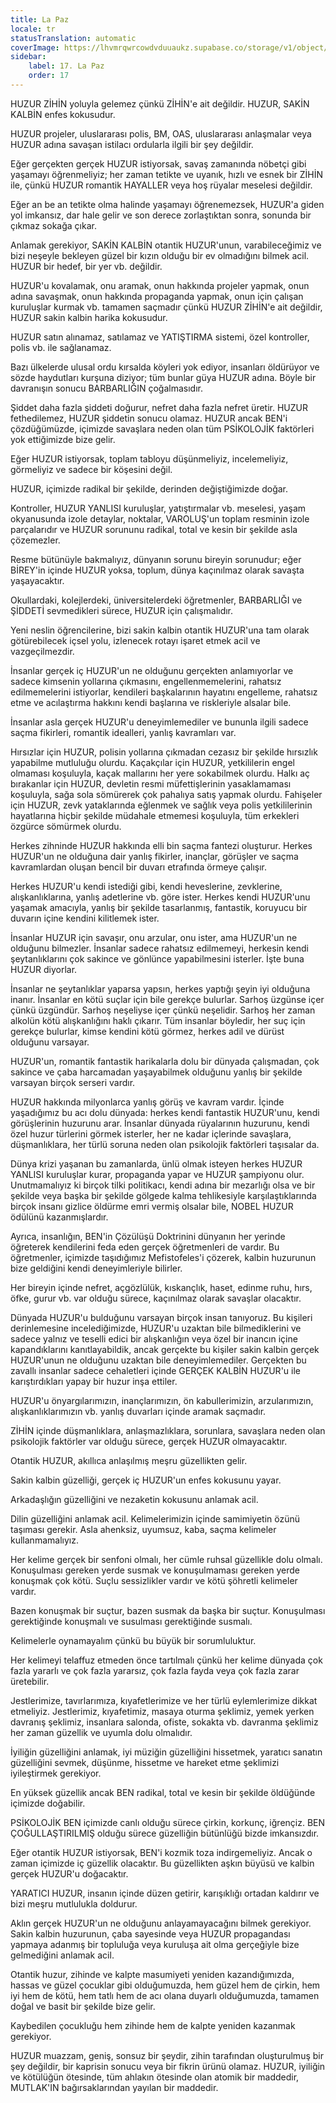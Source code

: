 ```yaml
---
title: La Paz
locale: tr
statusTranslation: automatic
coverImage: https://lhvmrqwrcowdvduuaukz.supabase.co/storage/v1/object/public/strapi-uploads/small_cover-educacion-fundamental.webp-2d51a7828a2b1309555be27f7e2a61a0.webp
sidebar:
    label: 17. La Paz
    order: 17
---
```

HUZUR ZİHİN yoluyla gelemez çünkü ZİHİN'e ait değildir. HUZUR, SAKİN KALBİN enfes kokusudur.

HUZUR projeler, uluslararası polis, BM, OAS, uluslararası anlaşmalar veya HUZUR adına savaşan istilacı ordularla ilgili bir şey değildir.

Eğer gerçekten gerçek HUZUR istiyorsak, savaş zamanında nöbetçi gibi yaşamayı öğrenmeliyiz; her zaman tetikte ve uyanık, hızlı ve esnek bir ZİHİN ile, çünkü HUZUR romantik HAYALLER veya hoş rüyalar meselesi değildir.

Eğer an be an tetikte olma halinde yaşamayı öğrenemezsek, HUZUR'a giden yol imkansız, dar hale gelir ve son derece zorlaştıktan sonra, sonunda bir çıkmaz sokağa çıkar.

Anlamak gerekiyor, SAKİN KALBİN otantik HUZUR'unun, varabileceğimiz ve bizi neşeyle bekleyen güzel bir kızın olduğu bir ev olmadığını bilmek acil. HUZUR bir hedef, bir yer vb. değildir.

HUZUR'u kovalamak, onu aramak, onun hakkında projeler yapmak, onun adına savaşmak, onun hakkında propaganda yapmak, onun için çalışan kuruluşlar kurmak vb. tamamen saçmadır çünkü HUZUR ZİHİN'e ait değildir, HUZUR sakin kalbin harika kokusudur.

HUZUR satın alınamaz, satılamaz ve YATIŞTIRMA sistemi, özel kontroller, polis vb. ile sağlanamaz.

Bazı ülkelerde ulusal ordu kırsalda köyleri yok ediyor, insanları öldürüyor ve sözde haydutları kurşuna diziyor; tüm bunlar güya HUZUR adına. Böyle bir davranışın sonucu BARBARLIĞIN çoğalmasıdır.

Şiddet daha fazla şiddeti doğurur, nefret daha fazla nefret üretir. HUZUR fethedilemez, HUZUR şiddetin sonucu olamaz. HUZUR ancak BEN'i çözdüğümüzde, içimizde savaşlara neden olan tüm PSİKOLOJİK faktörleri yok ettiğimizde bize gelir.

Eğer HUZUR istiyorsak, toplam tabloyu düşünmeliyiz, incelemeliyiz, görmeliyiz ve sadece bir köşesini değil.

HUZUR, içimizde radikal bir şekilde, derinden değiştiğimizde doğar.

Kontroller, HUZUR YANLISI kuruluşlar, yatıştırmalar vb. meselesi, yaşam okyanusunda izole detaylar, noktalar, VAROLUŞ'un toplam resminin izole parçalarıdır ve HUZUR sorununu radikal, total ve kesin bir şekilde asla çözemezler.

Resme bütünüyle bakmalıyız, dünyanın sorunu bireyin sorunudur; eğer BİREY'in içinde HUZUR yoksa, toplum, dünya kaçınılmaz olarak savaşta yaşayacaktır.

Okullardaki, kolejlerdeki, üniversitelerdeki öğretmenler, BARBARLIĞI ve ŞİDDETİ sevmedikleri sürece, HUZUR için çalışmalıdır.

Yeni neslin öğrencilerine, bizi sakin kalbin otantik HUZUR'una tam olarak götürebilecek içsel yolu, izlenecek rotayı işaret etmek acil ve vazgeçilmezdir.

İnsanlar gerçek iç HUZUR'un ne olduğunu gerçekten anlamıyorlar ve sadece kimsenin yollarına çıkmasını, engellenmemelerini, rahatsız edilmemelerini istiyorlar, kendileri başkalarının hayatını engelleme, rahatsız etme ve acılaştırma hakkını kendi başlarına ve riskleriyle alsalar bile.

İnsanlar asla gerçek HUZUR'u deneyimlemediler ve bununla ilgili sadece saçma fikirleri, romantik idealleri, yanlış kavramları var.

Hırsızlar için HUZUR, polisin yollarına çıkmadan cezasız bir şekilde hırsızlık yapabilme mutluluğu olurdu. Kaçakçılar için HUZUR, yetkililerin engel olmaması koşuluyla, kaçak mallarını her yere sokabilmek olurdu. Halkı aç bırakanlar için HUZUR, devletin resmi müfettişlerinin yasaklamaması koşuluyla, sağa sola sömürerek çok pahalıya satış yapmak olurdu. Fahişeler için HUZUR, zevk yataklarında eğlenmek ve sağlık veya polis yetkililerinin hayatlarına hiçbir şekilde müdahale etmemesi koşuluyla, tüm erkekleri özgürce sömürmek olurdu.

Herkes zihninde HUZUR hakkında elli bin saçma fantezi oluşturur. Herkes HUZUR'un ne olduğuna dair yanlış fikirler, inançlar, görüşler ve saçma kavramlardan oluşan bencil bir duvarı etrafında örmeye çalışır.

Herkes HUZUR'u kendi istediği gibi, kendi heveslerine, zevklerine, alışkanlıklarına, yanlış adetlerine vb. göre ister. Herkes kendi HUZUR'unu yaşamak amacıyla, yanlış bir şekilde tasarlanmış, fantastik, koruyucu bir duvarın içine kendini kilitlemek ister.

İnsanlar HUZUR için savaşır, onu arzular, onu ister, ama HUZUR'un ne olduğunu bilmezler. İnsanlar sadece rahatsız edilmemeyi, herkesin kendi şeytanlıklarını çok sakince ve gönlünce yapabilmesini isterler. İşte buna HUZUR diyorlar.

İnsanlar ne şeytanlıklar yaparsa yapsın, herkes yaptığı şeyin iyi olduğuna inanır. İnsanlar en kötü suçlar için bile gerekçe bulurlar. Sarhoş üzgünse içer çünkü üzgündür. Sarhoş neşeliyse içer çünkü neşelidir. Sarhoş her zaman alkolün kötü alışkanlığını haklı çıkarır. Tüm insanlar böyledir, her suç için gerekçe bulurlar, kimse kendini kötü görmez, herkes adil ve dürüst olduğunu varsayar.

HUZUR'un, romantik fantastik harikalarla dolu bir dünyada çalışmadan, çok sakince ve çaba harcamadan yaşayabilmek olduğunu yanlış bir şekilde varsayan birçok serseri vardır.

HUZUR hakkında milyonlarca yanlış görüş ve kavram vardır. İçinde yaşadığımız bu acı dolu dünyada: herkes kendi fantastik HUZUR'unu, kendi görüşlerinin huzurunu arar. İnsanlar dünyada rüyalarının huzurunu, kendi özel huzur türlerini görmek isterler, her ne kadar içlerinde savaşlara, düşmanlıklara, her türlü soruna neden olan psikolojik faktörleri taşısalar da.

Dünya krizi yaşanan bu zamanlarda, ünlü olmak isteyen herkes HUZUR YANLISI kuruluşlar kurar, propaganda yapar ve HUZUR şampiyonu olur. Unutmamalıyız ki birçok tilki politikacı, kendi adına bir mezarlığı olsa ve bir şekilde veya başka bir şekilde gölgede kalma tehlikesiyle karşılaştıklarında birçok insanı gizlice öldürme emri vermiş olsalar bile, NOBEL HUZUR ödülünü kazanmışlardır.

Ayrıca, insanlığın, BEN'in Çözülüşü Doktrinini dünyanın her yerinde öğreterek kendilerini feda eden gerçek öğretmenleri de vardır. Bu öğretmenler, içimizde taşıdığımız Mefistofeles'i çözerek, kalbin huzurunun bize geldiğini kendi deneyimleriyle bilirler.

Her bireyin içinde nefret, açgözlülük, kıskançlık, haset, edinme ruhu, hırs, öfke, gurur vb. var olduğu sürece, kaçınılmaz olarak savaşlar olacaktır.

Dünyada HUZUR'u bulduğunu varsayan birçok insan tanıyoruz. Bu kişileri derinlemesine incelediğimizde, HUZUR'u uzaktan bile bilmediklerini ve sadece yalnız ve teselli edici bir alışkanlığın veya özel bir inancın içine kapandıklarını kanıtlayabildik, ancak gerçekte bu kişiler sakin kalbin gerçek HUZUR'unun ne olduğunu uzaktan bile deneyimlemediler. Gerçekten bu zavallı insanlar sadece cehaletleri içinde GERÇEK KALBİN HUZUR'u ile karıştırdıkları yapay bir huzur inşa ettiler.

HUZUR'u önyargılarımızın, inançlarımızın, ön kabullerimizin, arzularımızın, alışkanlıklarımızın vb. yanlış duvarları içinde aramak saçmadır.

ZİHİN içinde düşmanlıklara, anlaşmazlıklara, sorunlara, savaşlara neden olan psikolojik faktörler var olduğu sürece, gerçek HUZUR olmayacaktır.

Otantik HUZUR, akıllıca anlaşılmış meşru güzellikten gelir.

Sakin kalbin güzelliği, gerçek iç HUZUR'un enfes kokusunu yayar.

Arkadaşlığın güzelliğini ve nezaketin kokusunu anlamak acil.

Dilin güzelliğini anlamak acil. Kelimelerimizin içinde samimiyetin özünü taşıması gerekir. Asla ahenksiz, uyumsuz, kaba, saçma kelimeler kullanmamalıyız.

Her kelime gerçek bir senfoni olmalı, her cümle ruhsal güzellikle dolu olmalı. Konuşulması gereken yerde susmak ve konuşulmaması gereken yerde konuşmak çok kötü. Suçlu sessizlikler vardır ve kötü şöhretli kelimeler vardır.

Bazen konuşmak bir suçtur, bazen susmak da başka bir suçtur. Konuşulması gerektiğinde konuşmalı ve susulması gerektiğinde susmalı.

Kelimelerle oynamayalım çünkü bu büyük bir sorumluluktur.

Her kelimeyi telaffuz etmeden önce tartılmalı çünkü her kelime dünyada çok fazla yararlı ve çok fazla yararsız, çok fazla fayda veya çok fazla zarar üretebilir.

Jestlerimize, tavırlarımıza, kıyafetlerimize ve her türlü eylemlerimize dikkat etmeliyiz. Jestlerimiz, kıyafetimiz, masaya oturma şeklimiz, yemek yerken davranış şeklimiz, insanlara salonda, ofiste, sokakta vb. davranma şeklimiz her zaman güzellik ve uyumla dolu olmalıdır.

İyiliğin güzelliğini anlamak, iyi müziğin güzelliğini hissetmek, yaratıcı sanatın güzelliğini sevmek, düşünme, hissetme ve hareket etme şeklimizi iyileştirmek gerekiyor.

En yüksek güzellik ancak BEN radikal, total ve kesin bir şekilde öldüğünde içimizde doğabilir.

PSİKOLOJİK BEN içimizde canlı olduğu sürece çirkin, korkunç, iğrençiz. BEN ÇOĞULLAŞTIRILMIŞ olduğu sürece güzelliğin bütünlüğü bizde imkansızdır.

Eğer otantik HUZUR istiyorsak, BEN'i kozmik toza indirgemeliyiz. Ancak o zaman içimizde iç güzellik olacaktır. Bu güzellikten aşkın büyüsü ve kalbin gerçek HUZUR'u doğacaktır.

YARATICI HUZUR, insanın içinde düzen getirir, karışıklığı ortadan kaldırır ve bizi meşru mutlulukla doldurur.

Aklın gerçek HUZUR'un ne olduğunu anlayamayacağını bilmek gerekiyor. Sakin kalbin huzurunun, çaba sayesinde veya HUZUR propagandası yapmaya adanmış bir topluluğa veya kuruluşa ait olma gerçeğiyle bize gelmediğini anlamak acil.

Otantik huzur, zihinde ve kalpte masumiyeti yeniden kazandığımızda, hassas ve güzel çocuklar gibi olduğumuzda, hem güzel hem de çirkin, hem iyi hem de kötü, hem tatlı hem de acı olana duyarlı olduğumuzda, tamamen doğal ve basit bir şekilde bize gelir.

Kaybedilen çocukluğu hem zihinde hem de kalpte yeniden kazanmak gerekiyor.

HUZUR muazzam, geniş, sonsuz bir şeydir, zihin tarafından oluşturulmuş bir şey değildir, bir kaprisin sonucu veya bir fikrin ürünü olamaz. HUZUR, iyiliğin ve kötülüğün ötesinde, tüm ahlakın ötesinde olan atomik bir maddedir, MUTLAK'IN bağırsaklarından yayılan bir maddedir.
